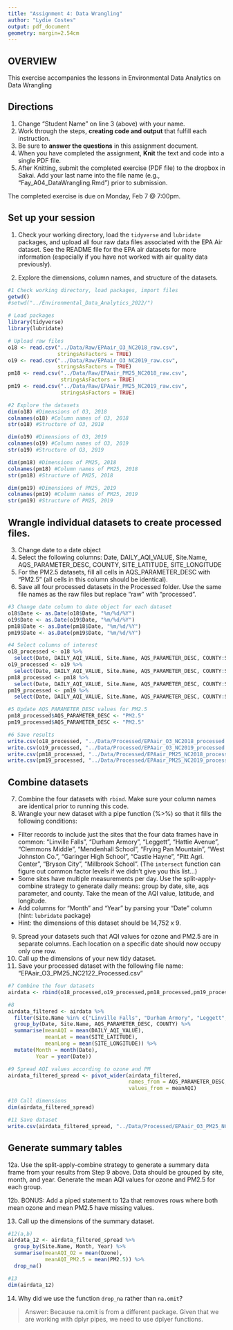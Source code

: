 ```yaml
---
title: "Assignment 4: Data Wrangling"
author: "Lydie Costes"
output: pdf_document
geometry: margin=2.54cm
---
```


## OVERVIEW

This exercise accompanies the lessons in Environmental Data Analytics on Data Wrangling 

## Directions
1. Change "Student Name" on line 3 (above) with your name.
2. Work through the steps, **creating code and output** that fulfill each instruction.
3. Be sure to **answer the questions** in this assignment document.
4. When you have completed the assignment, **Knit** the text and code into a single PDF file.
5. After Knitting, submit the completed exercise (PDF file) to the dropbox in Sakai. Add your last name into the file name (e.g., "Fay_A04_DataWrangling.Rmd") prior to submission.

The completed exercise is due on Monday, Feb 7 @ 7:00pm.

## Set up your session 
1. Check your working directory, load the `tidyverse` and `lubridate` packages, and upload all four raw data files associated with the EPA Air dataset. See the README file for the EPA air datasets for more information (especially if you have not worked with air quality data previously). 

2. Explore the dimensions, column names, and structure of the datasets. 

```r
#1 Check working directory, load packages, import files
getwd()
#setwd("../Environmental_Data_Analytics_2022/")

# Load packages
library(tidyverse)
library(lubridate)

# Upload raw files
o18 <- read.csv("../Data/Raw/EPAair_O3_NC2018_raw.csv",
                stringsAsFactors = TRUE)
o19 <- read.csv("../Data/Raw/EPAair_O3_NC2019_raw.csv",
                stringsAsFactors = TRUE)
pm18 <- read.csv("../Data/Raw/EPAair_PM25_NC2018_raw.csv",
                 stringsAsFactors = TRUE)
pm19 <- read.csv("../Data/Raw/EPAair_PM25_NC2019_raw.csv",
                 stringsAsFactors = TRUE)

#2 Explore the datasets
dim(o18) #Dimensions of O3, 2018
colnames(o18) #Column names of O3, 2018
str(o18) #Structure of O3, 2018

dim(o19) #Dimensions of O3, 2019
colnames(o19) #Column names of O3, 2019
str(o19) #Structure of O3, 2019

dim(pm18) #Dimensions of PM25, 2018
colnames(pm18) #Column names of PM25, 2018
str(pm18) #Structure of PM25, 2018

dim(pm19) #Dimensions of PM25, 2019
colnames(pm19) #Column names of PM25, 2019
str(pm19) #Structure of PM25, 2019
```

## Wrangle individual datasets to create processed files.
3. Change date to a date object
4. Select the following columns: Date, DAILY_AQI_VALUE, Site.Name, AQS_PARAMETER_DESC, COUNTY, SITE_LATITUDE, SITE_LONGITUDE
5. For the PM2.5 datasets, fill all cells in AQS_PARAMETER_DESC with "PM2.5" (all cells in this column should be identical).
6. Save all four processed datasets in the Processed folder. Use the same file names as the raw files but replace "raw" with "processed".

```r
#3 Change date column to date object for each dataset
o18$Date <- as.Date(o18$Date, "%m/%d/%Y")
o19$Date <- as.Date(o19$Date, "%m/%d/%Y")
pm18$Date <- as.Date(pm18$Date, "%m/%d/%Y")
pm19$Date <- as.Date(pm19$Date, "%m/%d/%Y")

#4 Select columns of interest
o18_processed <- o18 %>% 
  select(Date, DAILY_AQI_VALUE, Site.Name, AQS_PARAMETER_DESC, COUNTY:SITE_LONGITUDE)
o19_processed <- o19 %>% 
  select(Date, DAILY_AQI_VALUE, Site.Name, AQS_PARAMETER_DESC, COUNTY:SITE_LONGITUDE)
pm18_processed <- pm18 %>% 
  select(Date, DAILY_AQI_VALUE, Site.Name, AQS_PARAMETER_DESC, COUNTY:SITE_LONGITUDE)
pm19_processed <- pm19 %>% 
  select(Date, DAILY_AQI_VALUE, Site.Name, AQS_PARAMETER_DESC, COUNTY:SITE_LONGITUDE)

#5 Update AQS_PARAMETER_DESC values for PM2.5 
pm18_processed$AQS_PARAMETER_DESC <- "PM2.5"
pm19_processed$AQS_PARAMETER_DESC <- "PM2.5"

#6 Save results
write.csv(o18_processed, "../Data/Processed/EPAair_O3_NC2018_processed.csv")
write.csv(o19_processed, "../Data/Processed/EPAair_O3_NC2019_processed.csv")
write.csv(pm18_processed, "../Data/Processed/EPAair_PM25_NC2018_processed.csv")
write.csv(pm19_processed, "../Data/Processed/EPAair_PM25_NC2019_processed.csv")
```


## Combine datasets
7. Combine the four datasets with `rbind`. Make sure your column names are identical prior to running this code. 
8. Wrangle your new dataset with a pipe function (%>%) so that it fills the following conditions: 

* Filter records to include just the sites that the four data frames have in common: "Linville Falls", "Durham Armory", "Leggett", "Hattie Avenue", "Clemmons Middle", "Mendenhall School", "Frying Pan Mountain", "West Johnston Co.", "Garinger High School", "Castle Hayne", "Pitt Agri. Center", "Bryson City", "Millbrook School". (The `intersect` function can figure out common factor levels if we didn't give you this list...)
* Some sites have multiple measurements per day. Use the split-apply-combine strategy to generate daily means: group by date, site, aqs parameter, and county. Take the mean of the AQI value, latitude, and longitude.
* Add columns for "Month" and "Year" by parsing your "Date" column (hint: `lubridate` package)
* Hint: the dimensions of this dataset should be 14,752 x 9.

9. Spread your datasets such that AQI values for ozone and PM2.5 are in separate columns. Each location on a specific date should now occupy only one row.
10. Call up the dimensions of your new tidy dataset.
11. Save your processed dataset with the following file name: "EPAair_O3_PM25_NC2122_Processed.csv"

```r
#7 Combine the four datasets
airdata <- rbind(o18_processed,o19_processed,pm18_processed,pm19_processed)

#8
airdata_filtered <- airdata %>%
  filter(Site.Name %in% c("Linville Falls", "Durham Armory", "Leggett", "Hattie Avenue", "Clemmons Middle", "Mendenhall School", "Frying Pan Mountain", "West Johnston Co.", "Garinger High School", "Castle Hayne", "Pitt Agri. Center", "Bryson City", "Millbrook School")) %>%
  group_by(Date, Site.Name, AQS_PARAMETER_DESC, COUNTY) %>%
  summarise(meanAQI = mean(DAILY_AQI_VALUE), 
            meanLat = mean(SITE_LATITUDE),
            meanLong = mean(SITE_LONGITUDE)) %>%
  mutate(Month = month(Date),
         Year = year(Date))

#9 Spread AQI values according to ozone and PM
airdata_filtered_spread <- pivot_wider(airdata_filtered, 
                                       names_from = AQS_PARAMETER_DESC,
                                       values_from = meanAQI)

#10 Call dimensions
dim(airdata_filtered_spread)

#11 Save dataset
write.csv(airdata_filtered_spread, "../Data/Processed/EPAair_O3_PM25_NC2122_Processed.csv")
```


## Generate summary tables
12a. Use the split-apply-combine strategy to generate a summary data frame from your results from Step 9 above. Data should be grouped by site, month, and year. Generate the mean AQI values for ozone and PM2.5 for each group. 

12b. BONUS: Add a piped statement to 12a that removes rows where both mean ozone and mean PM2.5 have missing values. 

13. Call up the dimensions of the summary dataset.


```r
#12(a,b)
airdata_12 <- airdata_filtered_spread %>%
  group_by(Site.Name, Month, Year) %>%
  summarise(meanAQI_O2 = mean(Ozone),
            meanAQI_PM2.5 = mean(PM2.5)) %>%
  drop_na()

#13
dim(airdata_12)
```

14. Why did we use the function `drop_na` rather than `na.omit`?

> Answer: Because na.omit is from a different package. Given that we are working with dplyr pipes, we need to use dplyer functions.
